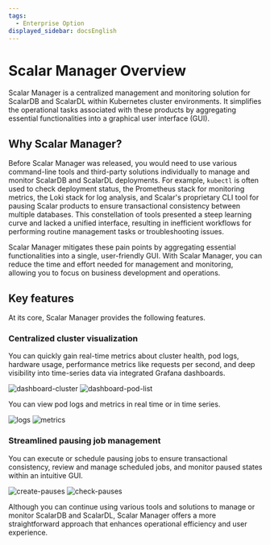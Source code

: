 ```yaml
---
tags:
  - Enterprise Option
displayed_sidebar: docsEnglish
---
```


# Scalar Manager Overview

Scalar Manager is a centralized management and monitoring solution for ScalarDB and ScalarDL within Kubernetes cluster environments.
It simplifies the operational tasks associated with these products by aggregating essential functionalities into a graphical user interface (GUI).

## Why Scalar Manager?

Before Scalar Manager was released, you would need to use various command-line tools and third-party solutions individually to manage and monitor ScalarDB and ScalarDL deployments.
For example, `kubectl` is often used to check deployment status, the Prometheus stack for monitoring metrics, the Loki stack for log analysis, and Scalar's proprietary CLI tool for pausing Scalar products to ensure transactional consistency between multiple databases.
This constellation of tools presented a steep learning curve and lacked a unified interface, resulting in inefficient workflows for performing routine management tasks or troubleshooting issues.

Scalar Manager mitigates these pain points by aggregating essential functionalities into a single, user-friendly GUI.
With Scalar Manager, you can reduce the time and effort needed for management and monitoring, allowing you to focus on business development and operations.

## Key features

At its core, Scalar Manager provides the following features.

### Centralized cluster visualization

You can quickly gain real-time metrics about cluster health, pod logs, hardware usage, performance metrics like requests per second, and deep visibility into time-series data via integrated Grafana dashboards.

![dashboard-cluster](images/dashboard-cluster.png)
![dashboard-pod-list](images/dashboard-pod-list.png)

You can view pod logs and metrics in real time or in time series.

![logs](images/logs.png)
![metrics](images/metrics.png)

### Streamlined pausing job management

You can execute or schedule pausing jobs to ensure transactional consistency, review and manage scheduled jobs, and monitor paused states within an intuitive GUI.

![create-pauses](images/backup-and-restore-create-pauses.png)
![check-pauses](images/backup-and-restore-check-pauses.png)

Although you can continue using various tools and solutions to manage or monitor ScalarDB and ScalarDL, Scalar Manager offers a more straightforward approach that enhances operational efficiency and user experience.
